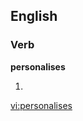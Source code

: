 
==English==

===Verb===
'''personalises'''

# {{third-person singular of|[[personalise]]}}

[[vi:personalises]]